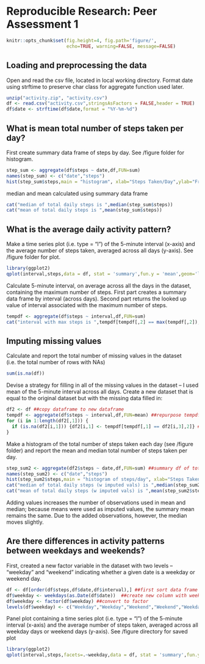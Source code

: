 # Reproducible Research: Peer Assessment 1

```r
knitr::opts_chunk$set(fig.height=4, fig.path='figure/',
                      echo=TRUE, warning=FALSE, message=FALSE)
```

## Loading and preprocessing the data

Open and read the csv file, located in local working directory. Format date using strftime to preserve char class for aggregate function used later.

```r
unzip("activity.zip", "activity.csv")
df <- read.csv("activity.csv",stringsAsFactors = FALSE,header = TRUE)
df$date <- strftime(df$date,format = "%Y-%m-%d")
```

## What is mean total number of steps taken per day?

First create summary data frame of steps by day. See /figure folder for histogram.
```r
step_sum <- aggregate(df$steps ~ date,df,FUN=sum)
names(step_sum) <- c("date","steps")
hist(step_sum$steps,main = "histogram", xlab="Steps Taken/Day",ylab="Frequency",col="magenta")
```
median and mean calculated using summary data frame 
```r
cat("median of total daily steps is ",median(step_sum$steps))
cat("mean of total daily steps is ",mean(step_sum$steps))
```

## What is the average daily activity pattern?

Make a time series plot (i.e. type = "l") of the 5-minute interval (x-axis) and the average number of steps taken, averaged across all days (y-axis).  See /figure folder for plot.
```r
library(ggplot2)
qplot(interval,steps,data = df, stat = 'summary',fun.y = 'mean',geom='line',na.rm=TRUE)
```

Calculate 5-minute interval, on average across all the days in the dataset, containing the maximum number of steps.  First part creates a summary data frame by interval (across days).  Second part returns the looked up value of interval associated with the maximum number of steps.

```r
tempdf <- aggregate(df$steps ~ interval,df,FUN=sum)
cat("interval with max steps is ",tempdf[tempdf[,2] == max(tempdf[,2]),1])
```

## Imputing missing values
Calculate and report the total number of missing values in the dataset (i.e. the total number of rows with NAs)
```r
sum(is.na(df))
```

Devise a strategy for filling in all of the missing values in the dataset --  I used mean of the 5-minute interval across all days. Create a new dataset that is equal to the original dataset but with the missing data filled in:

```r
df2 <- df ##copy dataframe to new dataframe
tempdf <- aggregate(df$steps ~ interval,df,FUN=mean) ##repurpose tempdf to aggregate by mean
for (i in 1:length(df2[,1])) {
  if (is.na(df2[i,1])) {df2[i,1] <- tempdf[tempdf[,1] == df2[i,3],2]} ##replace NAs with means
}
```


Make a histogram of the total number of steps taken each day (see /figure folder) and report the mean and median total number of steps taken per day. 

```r
step_sum2 <- aggregate(df2$steps ~ date,df,FUN=sum) ##summary df of total steps/day
names(step_sum2) <- c("date","steps")
hist(step_sum2$steps,main = "histogram of steps/day", xlab="Steps Taken / Day",ylab="Frequency",col="magenta")
cat("median of total daily steps (w imputed vals) is ",median(step_sum2$steps))
cat("mean of total daily steps (w imputed vals) is ",mean(step_sum2$steps))
```

Adding values increases the number of observations used in mean and median; because means were used as imputed values, the summary mean remains the same.  Due to the added observations, however, the median moves slightly.


## Are there differences in activity patterns between weekdays and weekends?

First, created a new factor variable in the dataset with two levels -- "weekday" and "weekend" indicating whether a given date is a weekday or weekend day.

```r
df <- df[order(df$steps,df$date,df$interval),] ##first sort data frame to keep factoring consistent / reproduceable 
df$weekday <- weekdays(as.Date(df$date))  ##create new column with weekday name
df$weekday <- factor(df$weekday) ##convert to factor
levels(df$weekday) <- c("Weekday","Weekday","Weekend","Weekend","Weekday","Weekday","Weekday") ##coalesce to weekday/weekend
```

Panel plot containing a time series plot (i.e. type = "l") of the 5-minute interval (x-axis) and the average number of steps taken, averaged across all weekday days or weekend days (y-axis). See /figure directory for saved plot

```r
library(ggplot2)
qplot(interval,steps,facets=.~weekday,data = df, stat = 'summary',fun.y = 'mean',geom='line',na.rm=TRUE)
```


